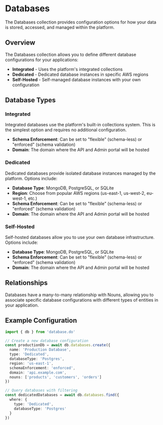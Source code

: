 # Databases

The Databases collection provides configuration options for how your data is stored, accessed, and managed within the platform.

## Overview

The Databases collection allows you to define different database configurations for your applications:

- **Integrated** - Uses the platform's integrated collections
- **Dedicated** - Dedicated database instances in specific AWS regions
- **Self-Hosted** - Self-managed database instances with your own configuration

## Database Types

### Integrated

Integrated databases use the platform's built-in collections system. This is the simplest option and requires no additional configuration.

- **Schema Enforcement**: Can be set to "flexible" (schema-less) or "enforced" (schema validation)
- **Domain**: The domain where the API and Admin portal will be hosted

### Dedicated

Dedicated databases provide isolated database instances managed by the platform. Options include:

- **Database Type**: MongoDB, PostgreSQL, or SQLite
- **Region**: Choose from popular AWS regions (us-east-1, us-west-2, eu-west-1, etc.)
- **Schema Enforcement**: Can be set to "flexible" (schema-less) or "enforced" (schema validation)
- **Domain**: The domain where the API and Admin portal will be hosted

### Self-Hosted

Self-hosted databases allow you to use your own database infrastructure. Options include:

- **Database Type**: MongoDB, PostgreSQL, or SQLite
- **Schema Enforcement**: Can be set to "flexible" (schema-less) or "enforced" (schema validation)
- **Domain**: The domain where the API and Admin portal will be hosted

## Relationships

Databases have a many-to-many relationship with Nouns, allowing you to associate specific database configurations with different types of entities in your application.

## Example Configuration

```typescript
import { db } from 'database.do'

// Create a new database configuration
const productionDb = await db.databases.create({
  name: 'Production Database',
  type: 'Dedicated',
  databaseType: 'Postgres',
  region: 'us-east-1',
  schemaEnforcement: 'enforced',
  domain: 'api.example.com',
  nouns: ['products', 'customers', 'orders']
})

// Query databases with filtering
const dedicatedDatabases = await db.databases.find({
  where: {
    type: 'Dedicated',
    databaseType: 'Postgres'
  }
})
```

